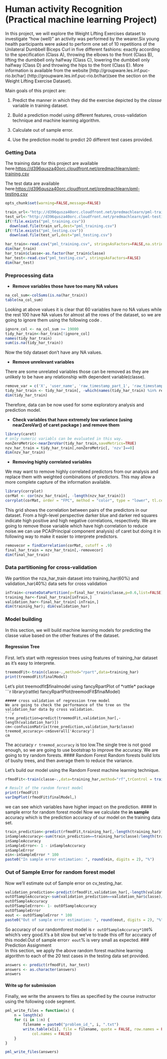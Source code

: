 Human activity Recognition (Practical machine learning Project)
========================================================
In this project, we will explore the Weight Lifting Exercises dataset to investigate "how (well)" an activity was performed by the wearer.Six young health participants were asked to perform one set of 10 repetitions of the Unilateral Dumbbell Biceps Curl in five different fashions: exactly according to the specification (Class A), throwing the elbows to the front (Class B), lifting the dumbbell only halfway (Class C), lowering the dumbbell only halfway (Class D) and throwing the hips to the front (Class E). 
More information is available from the website [http://groupware.les.inf.puc-rio.br/har] (http://groupware.les.inf.puc-rio.br/har)(see the section on the Weight Lifting Exercise Dataset).

  Main goals of this project are:

1. Predict the manner in which they did the exercise depicted by the *classe* variable in training dataset.

2. Build a prediction model using different features, cross-validation technique and machine learning algorithm.

3. Calculate out of sample error.

4. Use the prediction model to predict 20 different test cases provided.

### Getting Data
 The training data for this project are available here:[https://d396qusza40orc.cloudfront.net/predmachlearn/pml-training.csv](https://d396qusza40orc.cloudfront.net/predmachlearn/pml-training.csv)

The test data are available here:[https://d396qusza40orc.cloudfront.net/predmachlearn/pml-testing.csv](https://d396qusza40orc.cloudfront.net/predmachlearn/pml-testing.csv)
```r
opts_chunk$set(warning=FALSE,message=FALSE)
```

```r
train_url<-"http://d396qusza40orc.cloudfront.net/predmachlearn/pml-training.csv"
test_url<-"http://d396qusza40orc.cloudfront.net/predmachlearn/pml-testing.csv"
if(!file.exists("pml_training.csv"))
  download.file(train_url,dest="pml_training.csv")
if(!file.exists("pml_testing.csv"))
  download.file(test_url,dest="pml_testing.csv")

har_train<-read.csv("pml_training.csv", stringsAsFactors=FALSE,na.strings = c("NA", ""))
dim(har_train)
har_train$classe<-as.factor(har_train$classe)
har_test<-read.csv("pml_testing.csv", stringsAsFactors=FALSE)
dim(har_test)
```

### Preprocessing data
- **Remove variables those have too many NA values**   

```r
na_col_sum<-colSums(is.na(har_train))
table(na_col_sum)
```
Looking at above values it is clear that 60 variables have no NA values while the rest 100 have NA values for almost all the rows of the dataset, so we are going to ignore them using the following code .

```r
ignore_col <- na_col_sum >= 19000
tidy_har_train<-har_train[!ignore_col]
names(tidy_har_train)
sum(is.na(tidy_har_train))
```
Now the tidy dataset don't have any NA values.   

- **Remove unrelevant variables**      

There are some unrelated variables those can be removed as they are unlikely to be have any relationship with dependent variable(classe).
```r
remove_var = c('X', 'user_name', 'raw_timestamp_part_1', 'raw_timestamp_part_2', 'cvtd_timestamp', 'new_window', 'num_window')
tidy_har_train <- tidy_har_train[, -which(names(tidy_har_train) %in% remove_var)]
dim(tidy_har_train)
```
Therefore, data can be now used for some exploratory analysis and prediction model.   

- **Check variables that have extremely low variance (using nearZeroVar() of caret package ) and remove them**      
 
```r
library(caret)
# only numeric variabls can be evaluated in this way.
nonZeroMetric<-nearZeroVar(tidy_har_train,saveMetrics=TRUE)
nzv_har_train = tidy_har_train[,nonZeroMetric[, 'nzv']==0]
dim(nzv_har_train)
```

- **Removing highly correlated variables**   

We may want to remove highly correlated predictors from our analysis and replace them with weighted combinations of predictors. This may allow a more complete capture of the information available.  
```r
library(corrplot)
corMat <- cor(nzv_har_train[, -length(nzv_har_train)])
corrplot(corMat, order = "FPC", method = "color", type = "lower", tl.cex = 0.7) 
```    

This grid shows the correlation between pairs of the predictors in our dataset. From a high-level perspective darker blue and darker red squares indicate high positive and high negative correlations, respectively.
  We are going to remove those variable which have high correlation to reduce noise.we can use PCA(Principal component analysis) of caret but doing it in following way to make it easier to interprete predictors. 
  
```r
removecor = findCorrelation(corMat, cutoff = .9)
final_har_train = nzv_har_train[,-removecor]
dim(final_har_train)
```
### Data partitioning for cross-validation
We partition the nza_har_train dataset into training_har(60%) and validation_har(40%) data sets for cross validation

```r
inTrain<-createDataPartition(y=final_har_train$classe,p=0.6,list=FALSE)
training_har<-final_har_train[inTrain,]
validation_har<-final_har_train[-inTrain,]
dim(training_har); dim(validation_har)
```

### Model building
In  this section, we will build machine learning models for predicting the classe value based on the other features of the dataset.

#### Regression Tree
First. let's start with regression trees using features of training_har dataset as it's easy to interprete.
```r
treemodFit<-train(classe~.,method="rpart",data=training_har)
print(treemodFit$finalModel)
```
Let's plot treemodfit$finalmodel using fancyRpartPlot of *rattle* package
```r
library(rattle)
fancyRpartPlot(treemodFit$finalModel)
```
##### cross validation of regression tree model
We are going to check the performance of the tree on the validation_har data by cross validation.
```r
tree_prediction=predict(treemodFit,validation_har[,-length(validation_har)])
cm<-confusionMatrix(tree_prediction,validation_har$classe)
treemod_accuracy<-cm$overall['Accuracy']
cm
```
The accuracy `r treemod_accuracy` is too low.The single tree is not good enough, so we are going to use bootstrap to improve the accuracy. We are going to try random forests.
#### Random Forest
Random forests build lots of bushy trees, and then average them to reduce the variance.

 Let's build our model using the Random Forest machine learning technique.
```r
rfmodFit<-train(classe~.,data=training_har,method="rf",trControl = trainControl(method = "cv",number = 4),importance=TRUE)

# Result of the random forest model
print(rfmodFit)
varImpPlot(rfmodFit$finalModel,)
```   

we can see which variables have higher impact on the prediction.
#### In sample error for random forest model
Now we calculate the **in sample** accuracy which is the prediction accuracy of our model on the training data set.
```r
train_prediction<-predict(rfmodFit,training_har[,-length(training_har)])
inSampleAccuracy<-sum(train_prediction==training_har$classe)/length(train_prediction)
inSampleAccuracy
inSampleError<- 1 - inSampleAccuracy
inSampleError
ein<-inSampleError * 100
paste0("In sample error estimation: ", round(ein, digits = 2), "%")

```
### Out of Sample Error for random forest model
Now we'll estimate out of Sample error on cv_testing_har.
```r
validation_prediction<-predict(rfmodFit,validation_har[,-length(validation_har)])
outOfSampleAccuracy<-sum(validation_prediction==validation_har$classe)/length(validation_prediction)
outOfSampleAccuracy
outOfSampleError<- 1- outOfSampleAccuracy
outOfSampleError
eout <- outOfSampleError * 100
paste0("Out of sample error estimation: ", round(eout, digits = 2), "%")
```
So accuracy of our randomforest model is `r outOfSampleAccuracy*100
`% which's very good.It's a bit slow but we've to trade this  off for accuracy of this model.Out of sample  error`r eout`% is very small as expected. 
### Prediction Assignment  
In this section, we apply the above  random forest machine learning algorithm to each of the 20 test cases in the testing data set provided.
```r
answers <- predict(rfmodFit, har_test)
answers <- as.character(answers)
answers
```
#### Write up for submission
Finally, we write the answers to files as specified by the course instructor using the following code segment.

```r
pml_write_files = function(x) {
    n = length(x)
    for (i in 1:n) {
        filename = paste0("problem_id_", i, ".txt")
        write.table(x[i], file = filename, quote = FALSE, row.names = FALSE, 
            col.names = FALSE)
    }
}

pml_write_files(answers)
```
